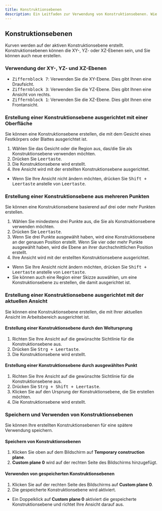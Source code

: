 ```yaml
---
title: Konstruktionsebenen
description: Ein Leitfaden zur Verwendung von Konstruktionsebenen. Wie man sie erstellt, speichert und wiederverwendet.
---
```


## Konstruktionsebenen

Kurven werden auf der aktiven Konstruktionsebene erstellt. 
Konstruktionsebenen können die XY-, YZ- oder XZ-Ebenen sein, und Sie können auch neue erstellen.

### Verwendung der XY-, YZ- und XZ-Ebenen

- <kbd>Ziffernblock 7</kbd>: Verwenden Sie die XY-Ebene. Dies gibt Ihnen eine Draufsicht.
- <kbd>Ziffernblock 3</kbd>: Verwenden Sie die YZ-Ebene. Dies gibt Ihnen eine Ansicht von rechts.
- <kbd>Ziffernblock 1</kbd>: Verwenden Sie die XZ-Ebene. Dies gibt Ihnen eine Frontansicht.

### Erstellung einer Konstruktionsebene ausgerichtet mit einer Oberfläche

Sie können eine Konstruktionsebene erstellen, die mit dem Gesicht eines Festkörpers oder Blattes ausgerichtet ist.

1. Wählen Sie das Gesicht oder die Region aus, das/die Sie als Konstruktionsebene verwenden möchten.
2. Drücken Sie <kbd>Leertaste</kbd>.
3. Die Konstruktionsebene wird erstellt.
4. Ihre Ansicht wird mit der erstellten Konstruktionsebene ausgerichtet.

- Wenn Sie Ihre Ansicht nicht ändern möchten, drücken Sie <kbd>Shift + Leertaste</kbd> anstelle von <kbd>Leertaste</kbd>.

### Erstellung einer Konstruktionsebene aus mehreren Punkten

Sie können eine Konstruktionsebene basierend auf drei oder mehr Punkten erstellen.

1. Wählen Sie mindestens drei Punkte aus, die Sie als Konstruktionsebene verwenden möchten.
2. Drücken Sie <kbd>Leertaste</kbd>.
3. Wenn Sie drei Punkte ausgewählt haben, wird eine Konstruktionsebene an der genauen Position erstellt. Wenn Sie vier oder mehr Punkte ausgewählt haben, wird die Ebene an ihrer durchschnittlichen Position erstellt.
4. Ihre Ansicht wird mit der erstellten Konstruktionsebene ausgerichtet.

- Wenn Sie Ihre Ansicht nicht ändern möchten, drücken Sie <kbd>Shift + Leertaste</kbd> anstelle von <kbd>Leertaste</kbd>.
- Sie können auch eine Region einer Skizze auswählen, um eine Konstruktionsebene zu erstellen, die damit ausgerichtet ist.

### Erstellung einer Konstruktionsebene ausgerichtet mit der aktuellen Ansicht

Sie können eine Konstruktionsebene erstellen, die mit Ihrer aktuellen Ansicht im Arbeitsbereich ausgerichtet ist.

#### Erstellung einer Konstruktionsebene durch den Weltursprung

1. Richten Sie Ihre Ansicht auf die gewünschte Sichtlinie für die Konstruktionsebene aus.
2. Drücken Sie <kbd>Strg + Leertaste</kbd>.
3. Die Konstruktionsebene wird erstellt.

#### Erstellung einer Konstruktionsebene durch ausgewählten Punkt

1. Richten Sie Ihre Ansicht auf die gewünschte Sichtlinie für die Konstruktionsebene aus.
2. Drücken Sie <kbd>Strg + Shift + Leertaste</kbd>.
3. Klicken Sie auf den Ursprung der Konstruktionsebene, die Sie erstellen möchten.
4. Die Konstruktionsebene wird erstellt.

### Speichern und Verwenden von Konstruktionsebenen

Sie können Ihre erstellten Konstruktionsebenen für eine spätere Verwendung speichern.

#### Speichern von Konstruktionsebenen

1. Klicken Sie oben auf dem Bildschirm auf **Temporary construction plane**.
2. **Custom plane 0** wird auf der rechten Seite des Bildschirms hinzugefügt.

#### Verwenden von gespeicherten Konstruktionsebenen

1. Klicken Sie auf der rechten Seite des Bildschirms auf **Custom plane 0**.
2. Die gespeicherte Konstruktionsebene wird aktiviert.

- Ein Doppelklick auf **Custom plane 0** aktiviert die gespeicherte Konstruktionsebene und richtet Ihre Ansicht darauf aus.